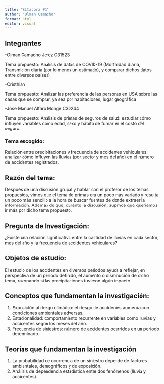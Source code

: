 ```yaml
---
title: "Bítacora #1"
author: "Olman Camacho"
format: html
editor: visual
---
```


## Integrantes

-Olman Camacho Jerez C31523

  Tema propuesto: Análisis de datos de COVID-19 (Mortalidad diaria, Transmición diaria (por lo menos un estimado), y comparar dichos datos entre diversos países)

-Cristhian

  Tema propuesto: Analizar las preferencia de las personas en USA sobre las casas que se comprar, ya sea por habitaciones, lugar geográfica

-Jose Manuel Alfaro Monge C30244

  Tema propuesto: Análisis de primas de seguros de salud: estudiar cómo influyen variables como edad, sexo y hábito de fumar en el costo del seguro.

### Tema escogido:
  Relación entre precipitaciones y frecuencia de accidentes vehiculares: analizar cómo influyen las lluvias (por sector y mes del año) en el número de accidentes registrados.


## Razón del tema:
  Después de una discusión grupal y hablar con el profesor de los temas propuestos, vimos que el tema de primas era un poco más variado y resulta un poco más sencillo a la hora de buscar fuentes de donde extraer la información. Además de que, durante la discusión, supimos que queriamos ir más por dicho tema propuesto.

## Pregunta de Investigación:
  ¿Existe una relación significativa entre la cantidad de lluvias en cada sector, mes del año y la frecuencia de accidentes vehiculares?

## Objetos de estudio:

  El estudio de los accidentes en diversos periodos ayuda a reflejar, en perspectiva de un periodo definido, el aumento o disminución de dicho tema, razonando si las precipitaciones tuvieron algún impacto.
  

## Conceptos que fundamentan la investigación:
  1. Exposición al riesgo climático: el riesgo de accidentes aumenta con condiciones ambientales adversas.
  2. Estacionalidad: comportamiento recurrente en variables como lluvias y accidentes según los meses del año.
  3. Frecuencia de siniestros: número de accidentes ocurridos en un periodo determinado.
  
## Teorías que fundamentan la investigación
  1. La probabilidad de ocurrencia de un siniestro depende de factores ambientales, demográficos y de exposición.
  2. Análisis de dependencia estadística entre dos fenómenos (lluvia y accidentes).

